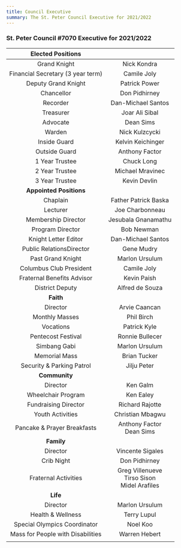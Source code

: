 ```yaml
---
title: Council Executive
summary: The St. Peter Council Executive for 2021/2022
---
```


### St. Peter Council #7070 Executive for 2021/2022

|         Elected Positions         |                                                        |
| :-------------------------------: | :----------------------------------------------------: |
|           Grand Knight            |                       Nick Kondra                      |
| Financial Secretary (3 year term) |                      Camile Joly                       |
|        Deputy Grand Knight        |                     Patrick Power                      |
|            Chancellor             |                     Don Pidhirney                      |
|             Recorder              |                   Dan-Michael Santos                   |
|             Treasurer             |                     Joar Ali Sibal                     |
|             Advocate              |                       Dean Sims                        |
|              Warden               |                     Nick Kulzcycki                     |
|           Inside Guard            |                   Kelvin Keichinger                    |
|           Outside Guard           |                     Anthony Factor                     |
|          1 Year Trustee           |                       Chuck Long                       |
|          2 Year Trustee           |                     Michael Mravinec                   |
|          3 Year Trustee           |                       Kevin Devlin                     |
|      **Appointed Positions**      |                                                        |
|             Chaplain              |                  Father Patrick Baska                  |
|             Lecturer              |                    Joe Charbonneau                     |
|        Membership Director        |                  Jesubala Gnanamathu                   |
|         Program Director          |                       Bob Newman                       |
|       Knight Letter Editor        |                   Dan-Michael Santos                   |
|     Public RelationsDirector      |                       Gene Mudry                       |
|         Past Grand Knight         |                     Marlon Ursulum                     |
|      Columbus Club President      |                      Camile Joly                       |
|    Fraternal Benefits Advisor     |                       Kevin Paish                        |
|          District Deputy          |                    Alfred de Souza                     |
|             **Faith**             |                                                        |
|             Director              |                     Arvie Caancan                      |
|          Monthly Masses           |                       Phil Birch                       |
|             Vocations             |                      Patrick Kyle                      |
|        Pentecost Festival         |                    Ronnie Bullecer                     |
|           Simbang Gabi            |                     Marlon Ursulum                     |
|           Memorial Mass           |                      Brian Tucker                      |
|     Security & Parking Patrol     |                      Jilju Peter                       |
|           **Community**           |                                                        |
|             Director              |                        Ken Galm                        |
|        Wheelchair Program         |                       Ken Ealey                        |
|       Fundraising Director        |                      Richard Rajotte                      |
|         Youth Activities          |                    Christian Mbagwu                    |
|    Pancake & Prayer Breakfasts    |             Anthony Factor <br/> Dean Sims             |
|            **Family**             |                                                        |
|             Director              |                    Vincente Sigales                    |
|            Crib Night             |                     Don Pidhirney                      |
|       Fraternal Activities        | Greg Villenueve <br/> Tirso Sison <br/> Midel Arafiles |
|             **Life**              |                                                        |
|             Director              |                      Marlon Ursulum                      |
|         Health & Wellness         |                    Terry Lupul                     |
|   Special Olympics Coordinator    |                        Noel Koo                        |
| Mass for People with Disabilities |                     Warren Hebert                      |
|                                   |                                                        |
